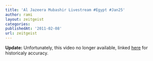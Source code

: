 ```yaml
---
title: 'Al Jazeera Mubashir Livestream #Egypt #Jan25'
author: rami
layout: zeitgeist
categories:
publishedAt: '2011-02-08'
url: zeitgeist
---
```


__Update:__ Unfortunately, this video no longer available, linked [here](http://c.brightcove.com/services/viewer/federated_f9?isVid=1&isUI=1) for historicaly accuracy.
